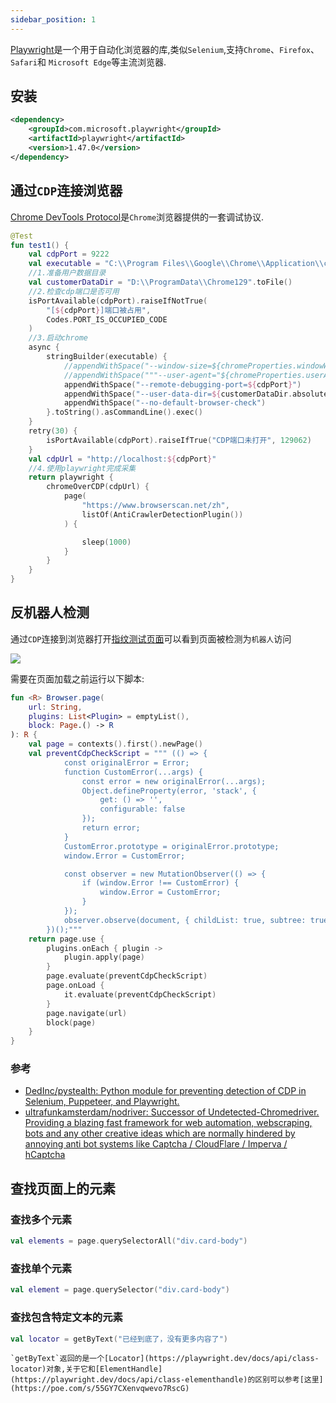 ```yaml
---
sidebar_position: 1
---
```


[Playwright](https://playwright.dev/)是一个用于自动化浏览器的库,类似`Selenium`,支持`Chrome`、`Firefox`、`Safari`和
`Microsoft Edge`等主流浏览器.

## 安装

```xml
<dependency>
    <groupId>com.microsoft.playwright</groupId>
    <artifactId>playwright</artifactId>
    <version>1.47.0</version>
</dependency>
```

## 通过`CDP`连接浏览器

[Chrome DevTools Protocol](https://chromedevtools.github.io/devtools-protocol/)是`Chrome`浏览器提供的一套调试协议.

```kotlin
@Test
fun test1() {
    val cdpPort = 9222
    val executable = "C:\\Program Files\\Google\\Chrome\\Application\\chrome.exe"
    //1.准备用户数据目录
    val customerDataDir = "D:\\ProgramData\\Chrome129".toFile()
    //2.检查cdp端口是否可用
    isPortAvailable(cdpPort).raiseIfNotTrue(
        "[${cdpPort}]端口被占用",
        Codes.PORT_IS_OCCUPIED_CODE
    )
    //3.启动chrome
    async {
        stringBuilder(executable) {
            //appendWithSpace("--window-size=${chromeProperties.windowWidth},${chromeProperties.windowHeight}")
            //appendWithSpace("""--user-agent="${chromeProperties.userAgent}" """)
            appendWithSpace("--remote-debugging-port=${cdpPort}")
            appendWithSpace("--user-data-dir=${customerDataDir.absolutePath}")
            appendWithSpace("--no-default-browser-check")
        }.toString().asCommandLine().exec()
    }
    retry(30) {
        isPortAvailable(cdpPort).raiseIfTrue("CDP端口未打开", 129062)
    }
    val cdpUrl = "http://localhost:${cdpPort}"
    //4.使用playwright完成采集
    return playwright {
        chromeOverCDP(cdpUrl) {
            page(
                "https://www.browserscan.net/zh",
                listOf(AntiCrawlerDetectionPlugin())
            ) {

                sleep(1000)
            }
        }
    }
}
```

## 反机器人检测

通过`CDP`连接到浏览器打开[指纹测试页面](https://www.browserscan.net/zh)可以看到页面被检测为`机器人`访问

![](https://github.com/cruldra/picx-images-hosting/raw/master/image.45ofnsun6.webp)

需要在页面加载之前运行以下脚本:

```kotlin
fun <R> Browser.page(
    url: String,
    plugins: List<Plugin> = emptyList(),
    block: Page.() -> R
): R {
    val page = contexts().first().newPage()
    val preventCdpCheckScript = """ (() => {
            const originalError = Error;
            function CustomError(...args) {
                const error = new originalError(...args);
                Object.defineProperty(error, 'stack', {
                    get: () => '',
                    configurable: false
                });
                return error;
            }
            CustomError.prototype = originalError.prototype;
            window.Error = CustomError;

            const observer = new MutationObserver(() => {
                if (window.Error !== CustomError) {
                    window.Error = CustomError;
                }
            });
            observer.observe(document, { childList: true, subtree: true });
        })();"""
    return page.use {
        plugins.onEach { plugin ->
            plugin.apply(page)
        }
        page.evaluate(preventCdpCheckScript)
        page.onLoad {
            it.evaluate(preventCdpCheckScript)
        }
        page.navigate(url)
        block(page)
    }
}
```

### 参考

* [DedInc/pystealth: Python module for preventing detection of CDP in Selenium, Puppeteer, and Playwright.](https://github.com/DedInc/pystealth)
* [ultrafunkamsterdam/nodriver: Successor of Undetected-Chromedriver. Providing a blazing fast framework for web automation, webscraping, bots and any other creative ideas which are normally hindered by annoying anti bot systems like Captcha / CloudFlare / Imperva / hCaptcha](https://github.com/ultrafunkamsterdam/nodriver)

## 查找页面上的元素

### 查找多个元素

```kotlin
val elements = page.querySelectorAll("div.card-body")
```

### 查找单个元素

```kotlin
val element = page.querySelector("div.card-body")
```

### 查找包含特定文本的元素

```kotlin
val locator = getByText("已经到底了，没有更多内容了")
```

<Info>

    `getByText`返回的是一个[Locator](https://playwright.dev/docs/api/class-locator)对象,关于它和[ElementHandle](https://playwright.dev/docs/api/class-elementhandle)的区别可以参考[这里](https://poe.com/s/55GY7CXenvqwevo7RscG)
</Info>


